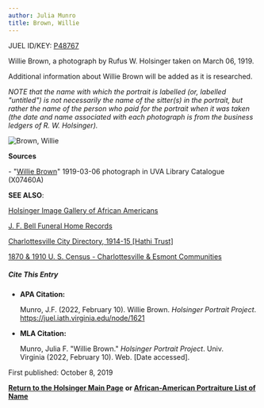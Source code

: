 ```yaml
---
author: Julia Munro
title: Brown, Willie
---
```

JUEL ID/KEY: [P48767](http://juel.iath.virginia.edu/public_person?person=48767 "P48767")

Willie Brown, a photograph by Rufus W. Holsinger taken on March 06, 1919.

Additional information about Willie Brown will be added as it is researched.  
  

_NOTE that the name with which the portrait is labelled (or, labelled "untitled") is not necessarily the name of the sitter(s) in the portrait, but rather the name of the person who paid for the portrait when it was taken (the date and name associated with each photograph is from the business ledgers of R. W. Holsinger)._

![Brown, Willie](https://iiif.lib.virginia.edu/iiif/uva-lib:1050690/full/1000,1337/0/default.jpg "Brown, Willie") 

**Sources**

\- "[Willie Brown](https://search.lib.virginia.edu/catalog/uva-lib:1050690#?c=0&m=0&s=0&cv=0&xywh=-1593%2C-220%2C5955%2C4415 "Brown, Willie")" 1919-03-06 photograph in UVA Library Catalogue (X07460A) 

**SEE ALSO**:

[Holsinger Image Gallery of African Americans](http://rwholsingerphotos.org/images.php "Holsinger Image Gallery of African Americans")

[J. F. Bell Funeral Home Records](http://www2.vcdh.virginia.edu/afam/raceandplace/perl_scripts/funeral_search.html "J. F. Bell Funeral Home Database")

[Charlottesville City Directory, 1914-15 \[Hathi Trust\]](https://catalog.hathitrust.org/Record/101954103 "Charlottesville City Directory, 1914-15") 

[1870 & 1910 U. S. Census - Charlottesville & Esmont Communities](http://www2.vcdh.virginia.edu/afam/raceandplace/census/search_both.html "1870 & 1910 U. S. Census: Charlottesville and Esmont Communities")

##### **Cite This Entry**

*   **APA Citation:**
    
    Munro, J.F. (2022, February 10). Willie Brown. _Holsinger Portrait Project_. https://juel.iath.virginia.edu/node/1621
    
*   **MLA Citation:**
    
    Munro, Julia F. "Willie Brown." _Holsinger Portrait Project_. Univ. Virginia (2022, February 10). Web. \[Date accessed\].
    

First published: October 8, 2019    

[**Return to the Holsinger Main Page**](http://juel.iath.virginia.edu/node/980) **or [African-American Portraiture List of Name](http://juel.iath.virginia.edu/node/996)**